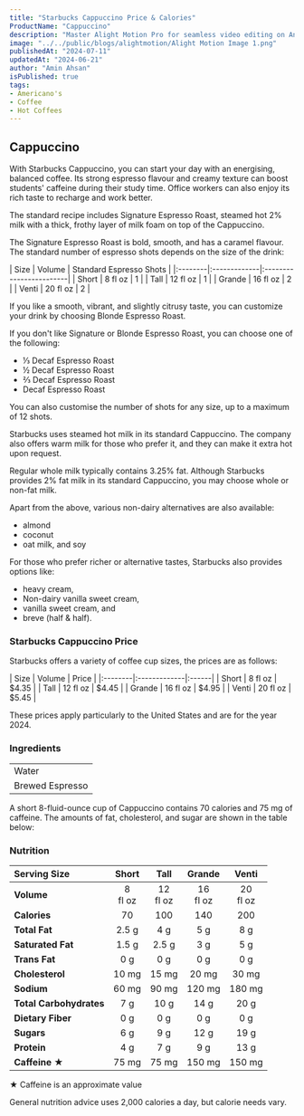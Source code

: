 ```yaml
---
title: "Starbucks Cappuccino Price & Calories"
ProductName: "Cappuccino" 
description: "Master Alight Motion Pro for seamless video editing on Android, iOS, and Tablets with our ultimate guide, unlocking advanced features and elevating your skills in 2024!"
image: "../../public/blogs/alightmotion/Alight Motion Image 1.png"
publishedAt: "2024-07-11"
updatedAt: "2024-06-21"
author: "Amin Ahsan"
isPublished: true
tags:
- Americano's
- Coffee
- Hot Coffees
---
```


## Cappuccino

With Starbucks Cappuccino, you can start your day with an energising, balanced coffee. Its strong espresso flavour and creamy texture can boost students' caffeine during their study time. Office workers can also enjoy its rich taste to recharge and work better. 

The standard recipe includes Signature Espresso Roast, steamed hot 2% milk with a thick, frothy layer of milk foam on top of the Cappuccino.

The Signature Espresso Roast is bold, smooth, and has a caramel flavour. The standard number of espresso shots depends on the size of the drink:

<div style={{width:"300px"}}>
| Size    |  Volume      | Standard Espresso Shots |
|:--------|:-------------|:------------------------|
| Short   | 8 fl oz      | 1                       |
| Tall    | 12 fl oz     | 1                       |
| Grande  | 16 fl oz     | 2                       |
| Venti   | 20 fl oz     | 2                       |
</div>

If you like a smooth, vibrant, and slightly citrusy taste, you can customize your drink by choosing Blonde Espresso Roast.

If you don't like Signature or Blonde Espresso Roast, you can choose one of the following:

 - ⅓ Decaf Espresso Roast
 - ½ Decaf Espresso Roast
 - ⅔ Decaf Espresso Roast
 - Decaf Espresso Roast

You can also customise the number of shots for any size, up to a maximum of 12 shots.

Starbucks uses steamed hot milk in its standard Cappuccino. The company also offers warm milk for those who prefer it, and they can make it extra hot upon request.

Regular whole milk typically contains 3.25% fat. Although Starbucks provides 2% fat milk in its standard Cappuccino, you may choose whole or non-fat milk.

Apart from the above, various non-dairy alternatives are also available:
 - almond
 - coconut
 - oat milk, and soy

 For those who prefer richer or alternative tastes, Starbucks also provides options like:

- heavy cream,
- Non-dairy vanilla sweet cream,
- vanilla sweet cream, and
- breve (half & half).


### Starbucks Cappuccino Price

Starbucks offers a variety of coffee cup sizes, the prices are as follows:

<div style={{width:"300px"}}>
| Size    |   Volume     | Price |
|:--------|:-------------|:------|
| Short   | 8 fl oz      | $4.35 |
| Tall    | 12 fl oz     | $4.45 |
| Grande  | 16 fl oz     | $4.95 |
| Venti   | 20 fl oz     | $5.45 |
</div>

These prices apply particularly to the United States and are for the year 2024.


### Ingredients
|                     |
|:--------------------|
| Water               |
| Brewed Espresso     |

A short 8-fluid-ounce cup of Cappuccino contains 70 calories and 75 mg of caffeine. The amounts of fat, cholesterol, and sugar are shown in the table below:

### Nutrition

|  Serving Size	            | Short          | Tall        | Grande   | Venti    |
|:--------------------------|:--------------:|:-----------:|:--------:|:--------:|
| **Volume**                | 8 <br/> fl oz  | 12 <br/> fl oz |  16 <br/> fl oz | 20 <br/> fl oz |
| **Calories**              | 70              | 100          | 140       | 200       |
| **Total Fat**             | 2.5 g           | 4 g         | 5 g      | 8 g      |
| **Saturated Fat**         | 1.5 g           | 2.5 g         | 3 g      | 5 g      |
| **Trans Fat**             | 0 g             | 0 g         | 0 g      | 0 g      |
| **Cholesterol**           | 10 mg           | 15 mg        | 20 mg     | 30 mg     |
| **Sodium**                | 60 mg           | 90 mg       | 120 mg    | 180 mg    | 
| **Total Carbohydrates**   | 7 g             | 10 g         | 14 g      | 20 g      |
| **Dietary Fiber**         | 0 g             | 0 g         | 0 g      | 0 g      |
| **Sugars**                | 6 g             | 9 g         | 12 g      | 19 g      |
| **Protein**               | 4 g             | 7 g         | 9 g      | 13 g      |
| **Caffeine ★**            | 75 mg          | 75 mg      | 150 mg   | 150 mg   |

★ Caffeine is an approximate value

General nutrition advice uses 2,000 calories a day, but calorie needs vary.